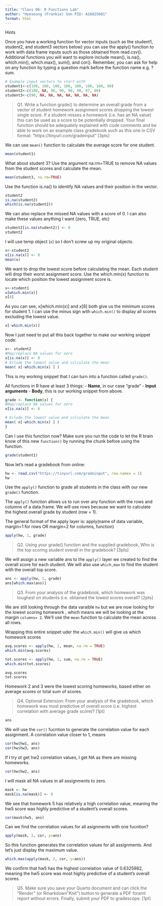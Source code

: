 ```yaml
---
title: "Class 06: R Functions Lab"
author: "Hyeseung (Frankie) Son PID: A16025601"
format: html
---
```


Hints

Once you have a working function for vector inputs (such as the student1, student2, and student3 vectors below) you can use the apply() function to work with data frame inputs such as those obtained from read.csv(). Additional functions you will want to explore include mean(), is.na(), which.min(), which.max(), sum(), and cor(). Remember, you can ask for help on any function by typing a question mark before the function name e.g. ?sum. 

```r
# Example input vectors to start with
student1<-c(100, 100, 100, 100, 100, 100, 100, 90)
student2<-c(100, NA, 90, 90, 90, 90, 97, 80)
student3<-c(90, NA, NA, NA, NA, NA, NA, NA)
```

> Q1. Write a function grade() to determine an overall grade from a vector of student homework assignment scores dropping the lowest single score. If a student misses a homework (i.e. has an NA value) this can be used as a score to be potentially dropped. Your final function should be adequately explained with code comments and be able to work on an example class gradebook such as this one in CSV format: "https://tinyurl.com/gradeinput" \[3pts\]

We can use `mean()` function to calculate the average score for one student.
```r
mean(student1)
```
What about student 3? Use the argument na.rm=TRUE to remove NA values from the student scores and calculate the mean.
```r
mean(student3, na.rm=TRUE)
```
Use the function is.na() to identify NA values and their position in the vector.
```r
student2
is.na(student2)
which(is.na(student2))
```

We can also replace the missed NA values with a score of 0. I can also make these values anything I want (zero, TRUE, etc)
```r
student2[is.na(student2)] <- 0
student2
```
I will use temp object (`x`) so I don't screw up my original objects.
```r
x<-student2
x[is.na(x)] <- 0
mean(x)
```

We want to drop the lowest score before calculating the mean. Each student will drop their worst assignment score. Use the which.min(x) function to locate which position the lowest assignment score is.
```r
x<-student1 
x[which.min(x)]
x[8]
```

As you can see, x\[which.min(x)\] and x\[8\] both give us the minimum scores for student 1. I can use the minus sign with `which.min()` to display all scores excluding the lowest value.
```r
x[-which.min(x)]
```
Now I just need to put all this back together to make our working snippet code:
```r
x<- student2
#Map/replace NA values for zero
x[is.na(x)] <- 0
# Eclude the lowest value and cslculate the mean
mean( x[-which.min(x) ] )
```
This is my working snippet that I can turn into a function called `grade()`.

All functions in R have at least 3 things: - **Name**, in our case "grade" - **Input arguments** - **Body**, this is our working snippet from above. 
```r
grade <- function(x) {
#Map/replace NA values for zero
x[is.na(x)] <- 0

# Eclude the lowest value and cslculate the mean
mean( x[-which.min(x) ] )
}
```

Can I use this function now? Make sure you run the code to let the R brain know of this new `function()` by running the chunk before using the function.
```r
grade(student1)
```
Now let's read a gradebook from online:
```r
hw <- read.csv("https://tinyurl.com/gradeinput", row.names = 1)
hw
```

Use the `apply()` function to grade all students in the class with our new `grade()` function.

The `apply()` function allows us to run over any function  with the rows and columns of a data.frame. We will use rows because we want to calculate the highest overall grade by student (row = 1). 

The general format of the apply layer is:
apply(name of data variable, margin=1 for rows OR margin=2 for columns, function)
```r
apply(hw, 1, grade)
```

> Q2. Using your grade() function and the supplied gradebook, Who is the top scoring student overall in the gradebook? \[3pts\]

We will assign a new variable ans to the `apply()` layer we created to find the overall score for each student. We will also use `which,max` to find the student with the overall top score.
```r
ans <- apply(hw, 1, grade) 
ans[which.max(ans)]
```

> Q3. From your analysis of the gradebook, which homework was toughest on students (i.e. obtained the lowest scores overall? \[2pts\]

We are still looking through the data varaible `hw` but we are now looking for the lowest scoring homework , which means we will be looking at the margin `columns= 2`. We'll use the `mean` function to calculate the mean across all rows. 

Wrapping this entire snippet uder the `which.min()` will give us which homework scores
```r
avg.scores <- apply(hw, 2, mean, na.rm = TRUE)
which.min(avg.scores)

tot.scores <- apply(hw, 2, sum, na.rm = TRUE)
which.min(tot.scores)

avg.scores
tot.scores
```
Homework 2 and 3 were the lowest scoring homeworks, based either on average scores or total sum of scores.

> Q4. Optional Extension: From your analysis of the gradebook, which homework was most predictive of overall score (i.e. highest correlation with average grade score)? \[1pt\]

```r
ans
```

We will use the `cor()` fucntion to generate the correlation value for each assignment. A correlation value closer to 1, means
```r
cor(hw$hw1, ans)
cor(hw$hw3, ans)
```

If I try ot get hw2 correlation values, I get NA as there are missing homeworks. 
```r
cor(hw$hw2, ans)
```

I will mask all NA values in all assignments to zero.
```r
mask <- hw
mask[is.na(mask)] <- 0 
```

We see that homework 5 has relatively a high correlation value, meaning the hw5 score was highly predictive of a student's overall scores.
```r
cor(mask$hw5, ans)
```
Can we find the correlation values for all asignments with one fucntion?
```r
apply(mask, 2, cor, y=ans)
```

So this function generates the correlation values for all assignments. And let's just display the maximum value.
```r
which.max(apply(mask, 2, cor, y=ans))
```
We confirm that hw5 has the highest correlation value of 0.6325982, meaning the hw5 score was most highly predictive of a student's overall scores.

> Q5. Make sure you save your Quarto document and can click the "Render" (or Rmarkdown"Knit") button to generate a PDF foramt report without errors. Finally, submit your PDF to gradescope. \[1pt]\ 

